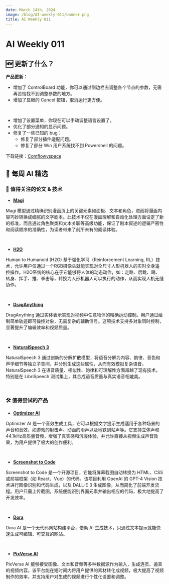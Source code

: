 ```yaml
---
date: March 14th, 2024
image: /blog/AI-weekly-011/banner.png
title: AI Weekly 011
---
```



# AI Weekly 011

## 🆕 更新了什么？
**产品更新：**

- 增加了 ControlBoard 功能，你可以通过侧边栏去调整各个节点的参数，无需再苦恼找不到调整参数的地方。
- 增加了显眼的 Cancel 按钮，取消运行更方便。

<br/>
<PhotoProvider>
  <PhotoView src="/blog/AI-weekly-011/009.png">
    <img src="/blog/AI-weekly-011/009.png" alt="" />
  </PhotoView>
</PhotoProvider>

- 增加了设置菜单，你现在可以手动调整语言设置了。
- 优化了部分通知的显示问题。
- 修复了一些已知的 bug：
  - 修复了部分插件适配问题。
  - 修复了部分 Win 用户系统找不到 Powershell 的问题。

下载链接：[Comflowyspace](https://github.com/6174/comflowyspace/releases)

## 🤩 每周 AI 精选

### 📄 值得关注的论文 & 技术

* [**Magi**](https://arxiv.org/abs/2401.10224)

Magi 模型通过精确识别漫画页上的关键元素如面板、文本和角色，进而将漫画内容巧妙转换成细腻的文字剧本。此技术不仅在漫画理解和自动化处理方面设定了新的标准，而且通过角色聚类和文本关联等高级功能，保证了剧本叙述的逻辑严密性和阅读顺序的准确性，为读者带来了前所未有的阅读体验。

<br/>
<PhotoProvider>
  <PhotoView src="/blog/AI-weekly-011/001.png">
    <img src="/blog/AI-weekly-011/001.png" alt="" />
  </PhotoView>
</PhotoProvider>

* [**H2O**](https://arxiv.org/abs/2403.04436)

Human to Humanoid (H2O) 基于强化学习（Reinforcement Learning, RL）技术，允许用户仅通过一个RGB摄像头就能实现对全尺寸人形机器人的实时全身遥控操作。H2O系统的核心在于它能够将人体的动态动作，如：走路、后跳、踢、转身、挥手、推、拳击等，转换为人形机器人可以执行的动作，从而实现人机无缝协作。

<br/>
<PhotoProvider>
  <PhotoView src="/blog/AI-weekly-011/002.png">
    <img src="/blog/AI-weekly-011/002.png" alt="" />
  </PhotoView>
</PhotoProvider>

* [**DragAnything**](https://github.com/showlab/DragAnything)

DragAnything 通过实体表示实现对视频中任意物体的精确运动控制。用户通过绘制简单轨迹即可操控对象，无需复杂的辅助信号。这项技术支持多对象同时控制，显著提升了编辑效率和视频质量。

<br/>
<PhotoProvider>
  <PhotoView src="/blog/AI-weekly-011/003.png">
    <img src="/blog/AI-weekly-011/003.png" alt="" />
  </PhotoView>
</PhotoProvider>

* [**NaturalSpeech 3**](https://arxiv.org/abs/2403.03100)

NaturalSpeech 3 通过创新的分解扩散模型，将语音分解为内容、韵律、音色和声学细节等独立子空间，并分别生成这些属性，从而有效模拟复杂语音。NaturalSpeech 3 在语音质量、相似性、韵律和可理解性方面超越了现有技术，特别是在 LibriSpeech 测试集上，其合成语音质量与真实语音相媲美。

<br/>
<PhotoProvider>
  <PhotoView src="/blog/AI-weekly-011/004.png">
    <img src="/blog/AI-weekly-011/004.png" alt="" />
  </PhotoView>
</PhotoProvider>

### 🛠️ 值得尝试的产品

* [**Optimizer AI**](https://www.optimizerai.xyz/)

Optimizer AI 是一个音效生成工具，它可以根据文字提示生成适用于各种场景的声音和音效，如游戏的射击声、动画的雨声以及地铁到站声等。它支持立体声和44.1kHz高质量音频，增强了真实感和沉浸体验，并允许直接从视频生成声音效果，为用户提供了极大的创作便利。

<br/>
<PhotoProvider>
  <PhotoView src="/blog/AI-weekly-011/005.png">
    <img src="/blog/AI-weekly-011/005.png" alt="" />
  </PhotoView>
</PhotoProvider>

* [**Screenshot to Code**](https://screenshottocode.com/)

Screenshot to Code 是一个开源项目，它能将屏幕截图自动转换为 HTML、CSS 或前端框架（如 React、Vue）的代码。该项目利用 OpenAI 的 GPT-4 Vision 技术进行图像识别和代码生成，以及 DALL-E 3 生成图像，从而简化了前端开发流程。用户只需上传截图，系统便能识别界面元素并输出相应的代码，极大地提高了开发效率。

<br/>
<PhotoProvider>
  <PhotoView src="/blog/AI-weekly-011/006.png">
    <img src="/blog/AI-weekly-011/006.png" alt="" />
  </PhotoView>
</PhotoProvider>

* [**Dora**](https://www.dora.run/)

Dora AI 是一个无代码网站构建平台，借助 AI 生成技术，只通过文本提示就能快速生成可编辑、可交互的网站。

<br/>
<PhotoProvider>
  <PhotoView src="/blog/AI-weekly-011/007.png">
    <img src="/blog/AI-weekly-011/007.png" alt="" />
  </PhotoView>
</PhotoProvider>

* [**PixVerse AI**](https://pixverse.ai/)

PixVerse AI 能够接受图像、文本和音频等多种数据源作为输入，生成连贯、逼真的视频内容。该平台能在短时间内将用户提供的素材转化成视频，极大提高了视频制作的效率，并支持用户对生成的视频进行个性化设置和调整。

<br/>
<PhotoProvider>
  <PhotoView src="/blog/AI-weekly-011/007.png">
    <img src="/blog/AI-weekly-011/007.png" alt="" />
  </PhotoView>
</PhotoProvider>

<Subscribe />












